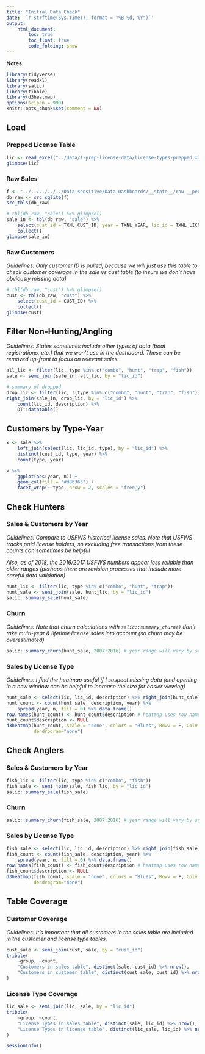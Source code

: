 ```yaml
---
title: "Initial Data Check"
date: '`r strftime(Sys.time(), format = "%B %d, %Y")`'
output: 
    html_document:
        toc: true
        toc_float: true
        code_folding: show
---
```


**Notes**


```r
library(tidyverse)
library(readxl)
library(salic)
library(tibble)
library(d3heatmap)
options(scipen = 999)
knitr::opts_chunk$set(comment = NA)
```


## Load

### Prepped License Table

```r
lic <- read_excel("../data/1-prep-license-data/license-types-prepped.xlsx")
glimpse(lic)
```


### Raw Sales

```r
f <- "../../../../../Data-sensitive/Data-Dashboards/__state__/raw-__period__.sqlite3"
db_raw <- src_sqlite(f)
src_tbls(db_raw)
```

```r
# tbl(db_raw, "sale") %>% glimpse()
sale_in <- tbl(db_raw, "sale") %>%
    select(cust_id = TXNL_CUST_ID, year = TXNL_YEAR, lic_id = TXNL_LICN_TYPE) %>%
    collect()
glimpse(sale_in)
```


### Raw Customers

*Guidelines: Only customer ID is pulled, because we will just use this table to check customer coverage in the sale vs cust table (to insure we don't have obviously missing data)*

```r
# tbl(db_raw, "cust") %>% glimpse()
cust <- tbl(db_raw, "cust") %>% 
    select(cust_id = CUST_ID) %>% 
    collect()
glimpse(cust)
```


## Filter Non-Hunting/Angling

*Guidelines: States sometimes include other types of data (boat registrations, etc.) that we won't use in the dashboard. These can be removed up-front to focus on relevant sales.*

```r
all_lic <- filter(lic, type %in% c("combo", "hunt", "trap", "fish"))
sale <- semi_join(sale_in, all_lic, by = "lic_id")

# summary of dropped
drop_lic <- filter(lic, !(type %in% c("combo", "hunt", "trap", "fish")))
right_join(sale_in, drop_lic, by = "lic_id") %>%
    count(lic_id, description) %>%
    DT::datatable()
```


## Customers by Type-Year

```r
x <- sale %>%
    left_join(select(lic, lic_id, type), by = "lic_id") %>%
    distinct(cust_id, type, year) %>%
    count(type, year)

x %>%
    ggplot(aes(year, n)) +
    geom_col(fill = "#d8b365") +
    facet_wrap(~ type, nrow = 2, scales = "free_y")
```


## Check Hunters

### Sales & Customers by Year

*Guidelines: Compare to USFWS historical license sales. Note that USFWS tracks paid license holders, so excluding free transactions from these counts can sometimes be helpful*

*Also, as of 2018, the 2016/2017 USFWS numbers appear less reliable than older ranges (perhaps there are revision processes that include more careful data validation)*

```r
hunt_lic <- filter(lic, type %in% c("combo", "hunt", "trap"))
hunt_sale <- semi_join(sale, hunt_lic, by = "lic_id")
salic::summary_sale(hunt_sale)
```


### Churn

*Guidelines: Note that churn calculations with `salic::summary_churn()` don't take multi-year & lifetime license sales into account (so churn may be overestimated)*

```r
salic::summary_churn(hunt_sale, 2007:2016) # year range will vary by state
```


### Sales by License Type

*Guidelines: I find the heatmap useful if I suspect missing data (and opening in a new window can be helpful to increase the size for easier viewing)*

```r
hunt_sale <- select(lic, lic_id, description) %>% right_join(hunt_sale)
hunt_count <- count(hunt_sale, description, year) %>% 
    spread(year, n, fill = 0) %>% data.frame()
row.names(hunt_count) <- hunt_count$description # heatmap uses row names for the y-axis
hunt_count$description <- NULL
d3heatmap(hunt_count, scale = "none", colors = "Blues", Rowv = F, Colv = F,
          dendrogram="none")
```


## Check Anglers

### Sales & Customers by Year

```r
fish_lic <- filter(lic, type %in% c("combo", "fish"))
fish_sale <- semi_join(sale, fish_lic, by = "lic_id")
salic::summary_sale(fish_sale)
```


### Churn

```r
salic::summary_churn(fish_sale, 2007:2016) # year range will vary by state
```


### Sales by License Type

```r
fish_sale <- select(lic, lic_id, description) %>% right_join(fish_sale)
fish_count <- count(fish_sale, description, year) %>% 
    spread(year, n, fill = 0) %>% data.frame()
row.names(fish_count) <- fish_count$description # heatmap uses row names for the y-axis
fish_count$description <- NULL
d3heatmap(fish_count, scale = "none", colors = "Blues", Rowv = F, Colv = F,
          dendrogram="none")
```


## Table Coverage

### Customer Coverage

*Guidelines: It's important that all customers in the sales table are included in the customer and license type tables.*

```r
cust_sale <- semi_join(cust, sale, by = "cust_id")
tribble(
    ~group, ~count,
    "Customers in sales table", distinct(sale, cust_id) %>% nrow(),
    "Customers in customer table", distinct(cust_sale, cust_id) %>% nrow()
)
```

### License Type Coverage

```r
lic_sale <- semi_join(lic, sale, by = "lic_id")
tribble(
    ~group, ~count,
    "License Types in sales table", distinct(sale, lic_id) %>% nrow(),
    "License Types in license table", distinct(lic_sale, lic_id) %>% nrow()
)
```


```r
sessionInfo()
```
